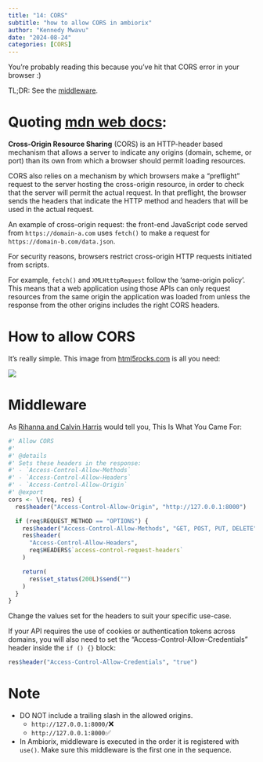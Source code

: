 ```yaml
---
title: "14: CORS"
subtitle: "how to allow CORS in ambiorix"
author: "Kennedy Mwavu"
date: "2024-08-24"
categories: [CORS]
---
```


You're probably reading this because you've hit that CORS error in your browser :)

TL;DR: See the [middleware](https://github.com/ambiorix-web/ambiorix-examples/tree/main/14_cors).

# Quoting [mdn web docs](https://developer.mozilla.org/en-US/docs/Web/HTTP/CORS):

**Cross-Origin Resource Sharing** (CORS) is an HTTP-header based mechanism that
allows a server to indicate any origins (domain, scheme, or port) than its own
from which a browser should permit loading resources.

CORS also relies on a mechanism by which browsers make a "preflight" request
to the server hosting the cross-origin resource, in order to check that the
server will permit the actual request. In that preflight, the browser sends
the headers that indicate the HTTP method and headers that will be used in the
actual request.

An example of cross-origin request: the front-end JavaScript code served from
`https://domain-a.com` uses `fetch()` to make a request for `https://domain-b.com/data.json`.

For security reasons, browsers restrict cross-origin HTTP requests initiated
from scripts.

For example, `fetch()` and `XMLHtttpRequest` follow the 'same-origin policy'.
This means that a web application using those APIs can only request resources
from the same origin the application was loaded from unless the response
from the other origins includes the right CORS headers.

# How to allow CORS

It's really simple. This image from [html5rocks.com](https://www.html5rocks.com/static/images/cors_server_flowchart.png) is all you need:

![](./cors_server_flowchart.png)

# Middleware

As [Rihanna and Calvin Harris](https://www.youtube.com/watch?v=kOkQ4T5WO9E) would tell you, This Is What You Came For:

```r
#' Allow CORS
#'
#' @details
#' Sets these headers in the response:
#' - `Access-Control-Allow-Methods`
#' - `Access-Control-Allow-Headers`
#' - `Access-Control-Allow-Origin`
#' @export
cors <- \(req, res) {
  res$header("Access-Control-Allow-Origin", "http://127.0.0.1:8000")

  if (req$REQUEST_METHOD == "OPTIONS") {
    res$header("Access-Control-Allow-Methods", "GET, POST, PUT, DELETE")
    res$header(
      "Access-Control-Allow-Headers",
      req$HEADERS$`access-control-request-headers`
    )

    return(
      res$set_status(200L)$send("")
    )
  }
}
```

Change the values set for the headers to suit your specific use-case.

If your API requires the use of cookies or authentication tokens across
domains, you will also need to set the "Access-Control-Allow-Credentials"
header inside the `if () {}` block:

```r
res$header("Access-Control-Allow-Credentials", "true")
```

# Note

- DO NOT include a trailing slash in the allowed origins.
    - `http://127.0.0.1:8000/`❌
    - `http://127.0.0.1:8000`✅
- In Ambiorix, middleware is executed in the order it is registered with 
`use()`. Make sure this middleware is the first one in the sequence.
